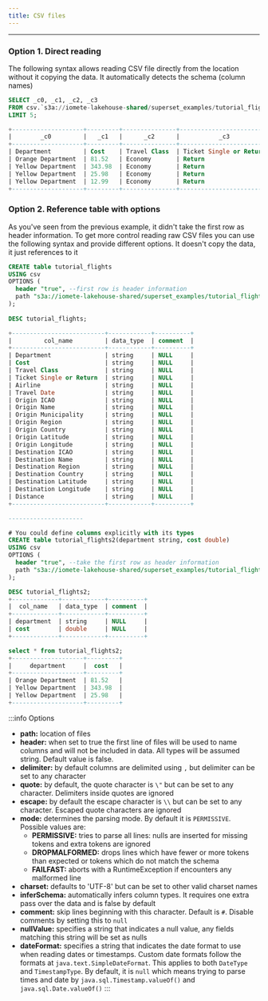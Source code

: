 ```yaml
---
title: CSV files
---
```


___

<!-- <head>
  <title>JDBC Sources</title>
  <meta
    name="description"
    content="JDBC Sources"
  />
</head> -->

### Option 1. Direct reading

The following syntax allows reading CSV file directly from the location without it copying the data. It automatically detects the schema (column names)


```sql
SELECT _c0, _c1, _c2, _c3
FROM csv.`s3a://iomete-lakehouse-shared/superset_examples/tutorial_flights.csv`
LIMIT 5;

+--------------------+---------+---------------+--------------------------+
|        _c0         |   _c1   |      _c2      |           _c3            |
+--------------------+---------+---------------+--------------------------+
| Department         | Cost    | Travel Class  | Ticket Single or Return  |
| Orange Department  | 81.52   | Economy       | Return                   |
| Yellow Department  | 343.98  | Economy       | Return                   |
| Yellow Department  | 25.98   | Economy       | Return                   |
| Yellow Department  | 12.99   | Economy       | Return                   |
+--------------------+---------+---------------+--------------------------+
```

### Option 2. Reference table with options

As you've seen from the previous example, it didn't take the first row as header information. To get more control reading raw CSV files you can use the following syntax and provide different options. It doesn't copy the data, it just references to it

```sql
CREATE table tutorial_flights
USING csv
OPTIONS (
  header "true", --first row is header information
  path "s3a://iomete-lakehouse-shared/superset_examples/tutorial_flights.csv"
);
  
DESC tutorial_flights;

+--------------------------+------------+----------+
|         col_name         | data_type  | comment  |
+--------------------------+------------+----------+
| Department               | string     | NULL     |
| Cost                     | string     | NULL     |
| Travel Class             | string     | NULL     |
| Ticket Single or Return  | string     | NULL     |
| Airline                  | string     | NULL     |
| Travel Date              | string     | NULL     |
| Origin ICAO              | string     | NULL     |
| Origin Name              | string     | NULL     |
| Origin Municipality      | string     | NULL     |
| Origin Region            | string     | NULL     |
| Origin Country           | string     | NULL     |
| Origin Latitude          | string     | NULL     |
| Origin Longitude         | string     | NULL     |
| Destination ICAO         | string     | NULL     |
| Destination Name         | string     | NULL     |
| Destination Region       | string     | NULL     |
| Destination Country      | string     | NULL     |
| Destination Latitude     | string     | NULL     |
| Destination Longitude    | string     | NULL     |
| Distance                 | string     | NULL     |
+--------------------------+------------+----------+

---------------------

# You could define columns explicitly with its types
CREATE table tutorial_flights2(department string, cost double)
USING csv
OPTIONS (
  header "true", --take the first row as header information
  path "s3a://iomete-lakehouse-shared/superset_examples/tutorial_flights.csv"
);

DESC tutorial_flights2;
+-------------+------------+----------+
|  col_name   | data_type  | comment  |
+-------------+------------+----------+
| department  | string     | NULL     |
| cost        | double     | NULL     |
+-------------+------------+----------+

select * from tutorial_flights2;
+--------------------+---------+
|     department     |  cost   |
+--------------------+---------+
| Orange Department  | 81.52   |
| Yellow Department  | 343.98  |
| Yellow Department  | 25.98   |
+--------------------+---------+
```

:::info Options
* **path:** location of files
* **header:** when set to true the first line of files will be used to name columns and will not be included in data. All types will be assumed string. Default value is false.
* **delimiter:** by default columns are delimited using `,` but delimiter can be set to any character
* **quote:** by default, the quote character is `\"` but can be set to any character. Delimiters inside quotes are ignored
* **escape:** by default the escape character is `\\` but can be set to any character. Escaped quote characters are ignored
* **mode:** determines the parsing mode. By default it is `PERMISSIVE`. Possible values are:
  * **PERMISSIVE:** tries to parse all lines: nulls are inserted for missing tokens and extra tokens are ignored
  * **DROPMALFORMED:** drops lines which have fewer or more tokens than expected or tokens which do not match the schema
  * **FAILFAST:** aborts with a RuntimeException if encounters any malformed line
* **charset:** defaults to 'UTF-8' but can be set to other valid charset names
* **inferSchema:** automatically infers column types. It requires one extra pass over the data and is false by default
* **comment:** skip lines beginning with this character. Default is `#`. Disable comments by setting this to `null`
* **nullValue:** specifies a string that indicates a null value, any fields matching this string will be set as nulls
* **dateFormat:** specifies a string that indicates the date format to use when reading dates or timestamps. Custom date formats follow the formats at `java.text.SimpleDateFormat`. This applies to both `DateType` and `TimestampType`. By default, it is `null` which means trying to parse times and date by `java.sql.Timestamp.valueOf()` and `java.sql.Date.valueOf()`
:::
